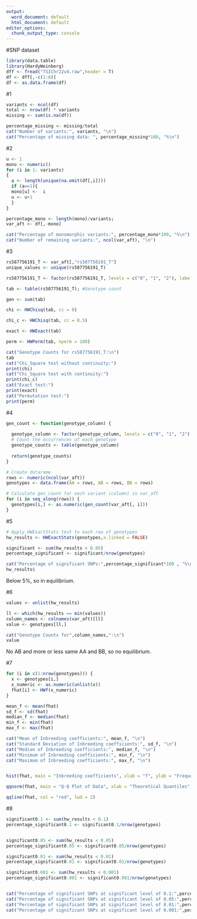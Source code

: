 ---
output:
  word_document: default
  html_document: default
editor_options:
  chunk_output_type: console
---

#SNP dataset
```{r}
library(data.table)
library(HardyWeinberg)
dff <- fread("TSIChr22v4.raw",header = T)
df <- dff[,-c(1:6)]
df <- as.data.frame(df)
```


#1
```{r}
variants <- ncol(df)
total <- nrow(df) * variants
missing <- sum(is.na(df))

percentage_missing <- missing/total
cat("Number of variants:", variants, "\n")
cat("Percentage of missing data: ", percentage_missing*100, "%\n")
```


#2
```{r}
u <- 1
mono <- numeric()
for (i in 1: variants)
{
  a <- length(unique(na.omit(df[,i])))
  if (a==1){
  mono[u] <-  i
  u <- u+1
  }
}

percentage_mono <- length(mono)/variants;
var_aft <- df[,-mono]

cat("Percentage of monomorphic variants:", percentage_mono*100, "%\n")
cat("Number of remaining variants:", ncol(var_aft), "\n")
```


#3
```{r}
rs587756191_T <- var_aft[,"rs587756191_T"]
unique_values <- unique(rs587756191_T)

rs587756191_T <- factor(rs587756191_T, levels = c("0", "1", "2"), labels = c("AA", "AB", "BB"))

tab <- table(rs587756191_T); #Genotype count

gen <- sum(tab)

chi <- HWChisq(tab, cc = 0)

chi_c <- HWChisq(tab, cc = 0.5)

exact <- HWExact(tab)

perm <- HWPerm(tab, nperm = 100)

cat("Genotype Counts for rs587756191_T:\n")
tab
cat("Chi_Square test without continuity:")
print(chi)
cat("Chi_Square test with continuity:")
print(chi_c)
cat("Exact test:")
print(exact)
cat("Permutation test:")
print(perm)
```


#4
```{r}
gen_count <- function(genotype_column) {
  
  genotype_column <- factor(genotype_column, levels = c("0", "1", "2"), labels = c("AA", "AB", "BB"))
  # Count the occurrences of each genotype
  genotype_counts <- table(genotype_column)
  
  return(genotype_counts)
}

# Create datarame
rows <- numeric(ncol(var_aft))
genotypes <- data.frame(AA = rows, AB = rows, BB = rows) 

# Calculate gen_count for each variant (column) in var_aft
for (i in seq_along(rows)) {
  genotypes[i,] <- as.numeric(gen_count(var_aft[, i]))
}
```


#5
```{r}
# Apply HWExactStats test to each row of genotypes
hw_results <- HWExactStats(genotypes,x.linked = FALSE)

significant <- sum(hw_results < 0.05)
percentage_significant <- significant/nrow(genotypes)

cat("Percentage of significant SNPs:",percentage_significant*100 , "%\n")
hw_results$
```
Below 5%, so in equilibrium.

#6
```{r}
values <- unlist(hw_results)

ll <- which(hw_results == min(values))
column_names <- colnames(var_aft)[ll]
value <- genotypes[ll,]

cat("Genotype Counts for",column_names,":\n")
value
```

No AB and more or less same AA and BB, so no equilibrium.

#7
```{r}

for (i in c(1:nrow(genotypes))) {
  x <- genotypes[i,]
  x_numeric <- as.numeric(unlist(x))
  fhat[i] <- HWf(x_numeric)
}

mean_f <- mean(fhat)
sd_f <- sd(fhat)
median_f <- median(fhat)
min_f <- min(fhat)
max_f <- max(fhat)

cat("Mean of Inbreeding coefficients:", mean_f, "\n")
cat("Standard Deviation of Inbreeding coefficients:", sd_f, "\n")
cat("Median of Inbreeding coefficients:", median_f, "\n")
cat("Minimum of Inbreeding coefficients:", min_f, "\n")
cat("Maximum of Inbreeding coefficients:", max_f, "\n")


hist(fhat, main = "Inbreeding coefficients", xlab = "f", ylab = "Frequency")

qqnorm(fhat, main = "Q-Q Plot of Data", xlab = "Theoretical Quantiles", ylab = "Sample Quantiles")

qqline(fhat, col = "red", lwd = 2)

```

#8
```{r}

significant0.1 <- sum(hw_results < 0.1)
percentage_significant0.1 <- significant0.1/nrow(genotypes)


significant0.05 <- sum(hw_results < 0.05)
percentage_significant0.05 <- significant0.05/nrow(genotypes)

significant0.01 <- sum(hw_results < 0.01)
percentage_significant0.01 <- significant0.01/nrow(genotypes)

significant0.001 <- sum(hw_results < 0.001)
percentage_significant0.001 <- significant0.001/nrow(genotypes)


cat("Percentage of significant SNPs at significant level of 0.1:",percentage_significant0.1*100 , "%\n")
cat("Percentage of significant SNPs at significant level of 0.05:",percentage_significant0.05*100 , "%\n")
cat("Percentage of significant SNPs at significant level of 0.01:",percentage_significant0.01*100 , "%\n")
cat("Percentage of significant SNPs at significant level of 0.001:",percentage_significant0.001*100 , "%\n")
```



